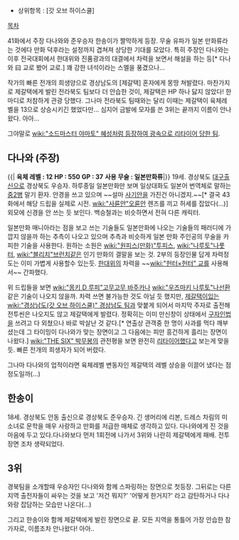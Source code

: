 * 상위항목 : [갓 오브 하이스쿨]

[[목차]]

41화에서 주장 다나와와 준우승자 한송이가 짤막하게 등장. 무술 유파가 일본 만화류라는 것에다 만화 덕후라는 설정까지 겹쳐져 상당한 기대를 모았다. 특히 주장인 다나와는 이후 전국대회에서 한대위와 진품광과의 대결에서 차력을 보면서 해설을 하는 등[* 다나와 曰 교로 봤어 교로.] 꽤 강한 녀석이라는 스멜을 풍겼으나...

작가의 빠른 전개의 희생양으로 경상남도의 [제갈택] 혼자에게 몽땅 쳐발렸다. 마찬가지로 제갈택에게 발린 전라북도 팀보다 더 안습한 것이, 제갈택은 HP 하나 닳지 않았다! 한마디로 처참하게 관광 당했다. 그나마 전라북도 팀때와는 달리 이때는 제갈택이 육체레벨을 13으로 상승시키긴 했었다만... 심지어 금발에 모자를 쓴 3위는 끝까지 이름이 안나왔다. 아아...

그야말로 [[wiki:"소드마스터 야마토" 혜성처럼 등장하여 광속으로 리타이어 당한 팀]].

== 다나와 (주장) ==
{{|
'''육체 레벨 : 12'''
'''HP : 550'''
'''GP : 37'''
'''사용 무술 : 일본만화류'''|}}
19세. 경상북도 [[대구]]출신으로 경상북도 우승자. 하루종일 일본만화만 보며 일상대화도 일본어 번역체로 말하는 [[중2병]] 말기 환자. 안경을 쓰고 있으며 ~~설마 [[사기안]]을 가진건 아니겠지.~~[* 결국 43화에서 해당 드립을 실제로 시전. [[wiki:"사륜안"오륜안]] 렌즈를 끼고 허세를 잡았다(…)] 외모에 신경을 안 쓰는 듯 보인다. 백승철과는 비슷하면서 전혀 다른 캐릭터.

일본만화 매니아라는 점을 보고 쓰는 기술들도 일본만화에 나오는 기술들의 패러디에 가깝지 않을까 하는 추측이 나오고 있으며 추측과 비슷하게 일본 만화 주인공의 무술을 카피한 기술을 사용한다. 원하는 소원은 [[wiki:"원피스(만화)"투피스]], [[wiki:"나루토"나룻터]], [[wiki:"블리치"브런치]]같은 인기 만화의 결말을 보는 것. 2부의 등장인물 답게 차력정도는 이미 가볍게 사용할수 있는듯. [[한대위]]의 차력을 ~~[[wiki:"헌터×헌터" 교]]를 사용해서~~ 간파했다.

위 드립들을 보면 [[wiki:"몽키 D 루피"고무고무 바주카]]나 [[wiki:"우즈마키 나루토"나선환]] 같은 기술이 나오지 않을까. 차력 쓰면 불가능한 것도 아닐 듯 했지만, [[제갈택]]이있는 [[wiki:"경상남도(갓 오브 하이스쿨)" 경상남도 팀]]과 맞붙게 되어서 마지막 주자로 출전해 전투씬은 나오지도 않고 제갈택에게 발렸다. 정확히는 이미 만신창이 상태에서 [[구자인법]]을 쓰려고 다 외쳤으나 바로 박살난 것 같다.[* 연출상 관객중 한 명이 사과를 먹다 깨부셨는데 그 타이밍이 다나와가 맞는 장면이고 그 다음에는 피만 흥건하게 흘리는 장면이 나왔다.] [[wiki:"THE SIX" 박무봉]]의 관전평을 보면 완전히 [[리타이어]]했다고 보는게 맞을 듯. 빠른 전개의 희생자가 되어 버렸다.

그나마 다나와의 업적이라면 육체레벨 변동자인 제갈택의 레벨 상승을 이끌어 냈다는 점 정도일까(...)

== 한송이 ==
18세. 경상북도 안동 출신으로 경상북도 준우승자. 긴 생머리에 리본, 드레스 차림의 미소녀로 문학을 매우 사랑하고 만화를 저급한 매체로 생각하고 있다. 다나와에게 진 것을 마음에 두고 있다.다나와보다 먼저 1회전에 나가서 3위와 나란히 제갈택에게 패배. 전투 장면 조차 생략되었다.

== 3위 ==

경북팀을 소개할때 우승자인 다나와와 함께 스파링하는 장면으로 첫등장. 그뒤로는 다른 지역 출전자들이 싸우는 것을 보고 '저건 뭐지?' '어떻게 한거지?' 라고 감탄하거나 다나와랑 잡담하는 모습만 나온다(...)

그리고 한송이와 함께 제갈택에게 발린 장면으로 끝. 모든 지역을 통틀어 가장 안습한 참가자로, 이름조차 안나왔다! 아아..
